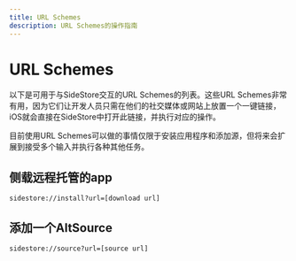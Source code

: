 ```yaml
---
title: URL Schemes
description: URL Schemes的操作指南
---
```


# URL Schemes

以下是可用于与SideStore交互的URL Schemes的列表。这些URL Schemes非常有用，因为它们让开发人员只需在他们的社交媒体或网站上放置一个一键链接，iOS就会直接在SideStore中打开此链接，并执行对应的操作。

目前使用URL Schemes可以做的事情仅限于安装应用程序和添加源，但将来会扩展到接受多个输入并执行各种其他任务。

## 侧载远程托管的app

```
sidestore://install?url=[download url]
```

## 添加一个AltSource

```
sidestore://source?url=[source url]
```